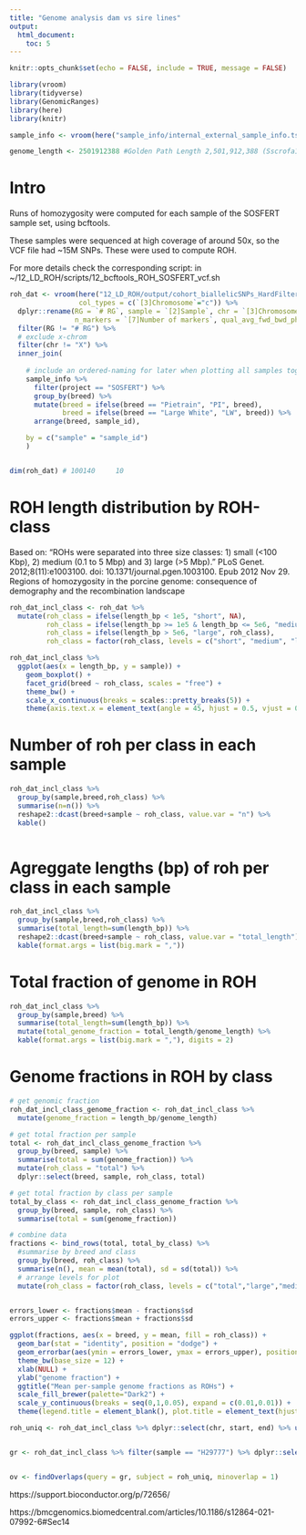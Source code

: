 ```yaml
---
title: "Genome analysis dam vs sire lines"
output: 
  html_document:
    toc: 5
---
```


```r
knitr::opts_chunk$set(echo = FALSE, include = TRUE, message = FALSE)

library(vroom)
library(tidyverse)
library(GenomicRanges)
library(here)
library(knitr)

```

```r
sample_info <- vroom(here("sample_info/internal_external_sample_info.tsv"))

```

```r
genome_length <- 2501912388 #Golden Path Length	2,501,912,388 (Sscrofa11.1)

```



# Intro

Runs of homozygosity were computed for each sample of the SOSFERT sample set, using bcftools.

These samples were sequenced at high coverage of around 50x, so the VCF file had ~15M SNPs. These were used to compute ROH.

For more details check the corresponding script: in ~/12_LD_ROH/scripts/12_bcftools_ROH_SOSFERT_vcf.sh

```r

roh_dat <- vroom(here("12_LD_ROH/output/cohort_biallelicSNPs_HardFiltered_WithMissingness_SOSFERTsamples_GTfiltered.roh.table"), 
                 col_types = c(`[3]Chromosome`="c")) %>% 
  dplyr::rename(RG = `# RG`, sample = `[2]Sample`, chr = `[3]Chromosome`, start = `[4]Start`, end = `[5]End`, length_bp = `[6]Length (bp)`,
                n_markers = `[7]Number of markers`, qual_avg_fwd_bwd_phred = `[8]Quality (average fwd-bwd phred score)`) %>% 
  filter(RG != "# RG") %>% 
  # exclude x-chrom
  filter(chr != "X") %>% 
  inner_join(
    
    # include an ordered-naming for later when plotting all samples together (i.e. boxplot)
    sample_info %>% 
      filter(project == "SOSFERT") %>% 
      group_by(breed) %>% 
      mutate(breed = ifelse(breed == "Pietrain", "PI", breed),
             breed = ifelse(breed == "Large White", "LW", breed)) %>% 
      arrange(breed, sample_id), 

    by = c("sample" = "sample_id")
    )


dim(roh_dat) # 100140     10
```


# ROH length distribution by ROH-class
Based on: "ROHs were separated into three size classes: 1) small (<100 Kbp), 2) medium (0.1 to 5 Mbp) and 3) large (>5 Mbp). "
PLoS Genet. 2012;8(11):e1003100. doi: 10.1371/journal.pgen.1003100. Epub 2012 Nov 29. Regions of homozygosity in the porcine genome: consequence of demography and the recombination landscape

```r

roh_dat_incl_class <- roh_dat %>% 
  mutate(roh_class = ifelse(length_bp < 1e5, "short", NA),
         roh_class = ifelse(length_bp >= 1e5 & length_bp <= 5e6, "medium", roh_class),
         roh_class = ifelse(length_bp > 5e6, "large", roh_class),
         roh_class = factor(roh_class, levels = c("short", "medium", "large")))

```


```r

roh_dat_incl_class %>% 
  ggplot(aes(x = length_bp, y = sample)) +
    geom_boxplot() +
    facet_grid(breed ~ roh_class, scales = "free") +
    theme_bw() +
    scale_x_continuous(breaks = scales::pretty_breaks(5)) +
    theme(axis.text.x = element_text(angle = 45, hjust = 0.5, vjust = 0.5))

```

# Number of roh per class in each sample

```r

roh_dat_incl_class %>% 
  group_by(sample,breed,roh_class) %>% 
  summarise(n=n()) %>% 
  reshape2::dcast(breed+sample ~ roh_class, value.var = "n") %>% 
  kable()
  
```

# Agreggate lengths (bp) of roh per class in each sample
```r

roh_dat_incl_class %>% 
  group_by(sample,breed,roh_class) %>% 
  summarise(total_length=sum(length_bp)) %>% 
  reshape2::dcast(breed+sample ~ roh_class, value.var = "total_length") %>% 
  kable(format.args = list(big.mark = ","))

```

# Total fraction of genome in ROH
```r

roh_dat_incl_class %>% 
  group_by(sample,breed) %>% 
  summarise(total_length=sum(length_bp)) %>% 
  mutate(total_genome_fraction = total_length/genome_length) %>% 
  kable(format.args = list(big.mark = ","), digits = 2)

```


# Genome fractions in ROH by class
```r

# get genomic fraction
roh_dat_incl_class_genome_fraction <- roh_dat_incl_class %>% 
  mutate(genome_fraction = length_bp/genome_length)

# get total fraction per sample
total <- roh_dat_incl_class_genome_fraction %>% 
  group_by(breed, sample) %>% 
  summarise(total = sum(genome_fraction)) %>% 
  mutate(roh_class = "total") %>% 
  dplyr::select(breed, sample, roh_class, total)

# get total fraction by class per sample
total_by_class <- roh_dat_incl_class_genome_fraction %>% 
  group_by(breed, sample, roh_class) %>% 
  summarise(total = sum(genome_fraction))

# combine data
fractions <- bind_rows(total, total_by_class) %>% 
  #summarise by breed and class
  group_by(breed, roh_class) %>% 
  summarise(n(), mean = mean(total), sd = sd(total)) %>% 
  # arrange levels for plot
  mutate(roh_class = factor(roh_class, levels = c("total","large","medium","short")))


errors_lower <- fractions$mean - fractions$sd
errors_upper <- fractions$mean + fractions$sd

ggplot(fractions, aes(x = breed, y = mean, fill = roh_class)) +
  geom_bar(stat = "identity", position = "dodge") +
  geom_errorbar(aes(ymin = errors_lower, ymax = errors_upper), position =  position_dodge2(width = 0.5, padding = 0.5)) +
  theme_bw(base_size = 12) +
  xlab(NULL) +
  ylab("genome fraction") +
  ggtitle("Mean per-sample genome fractions as ROHs") +
  scale_fill_brewer(palette="Dark2") +
  scale_y_continuous(breaks = seq(0,1,0.05), expand = c(0.01,0.01)) +
  theme(legend.title = element_blank(), plot.title = element_text(hjust = 0.5))

```




```r

roh_uniq <- roh_dat_incl_class %>% dplyr::select(chr, start, end) %>% unique() %>% makeGRangesFromDataFrame()


gr <- roh_dat_incl_class %>% filter(sample == "H29777") %>% dplyr::select(chr, start, end) %>% makeGRangesFromDataFrame()


ov <- findOverlaps(query = gr, subject = roh_uniq, minoverlap = 1)

```


https://support.bioconductor.org/p/72656/

https://bmcgenomics.biomedcentral.com/articles/10.1186/s12864-021-07992-6#Sec14

